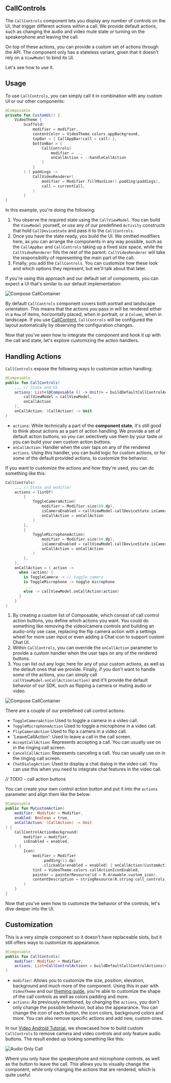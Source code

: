 ## CallControls

The `CallControls` component lets you display any number of controls on the UI, that trigger different actions within a call. We provide default actions, such as changing the audio and video mute state or turning on the speakerphone and leaving the call.

On top of these actions, you can provide a custom set of actions through the API. The component only has a stateless variant, given that it doesn't rely on a `ViewModel` to bind its UI.

Let's see how to use it.

## Usage

To use `CallControls`, you can simply call it in combination with any custom UI or our other components:

```kotlin
@Composable
private fun CustomUi() {
    VideoTheme {
        Scaffold(
            modifier = modifier,
            contentColor = VideoTheme.colors.appBackground,
            topBar = { CallAppBar(call = call) },
            bottomBar = {
                CallControls(
                    modifier = ..,
                    onCallAction = ::handleCallAction
                )
            }
        ) { paddings ->
            CallVideoRenderer(
                modifier = Modifier.fillMaxSize().padding(paddings),
                call = currentCall,
            )
        }
}
```

In this example, you're doing the following:

1. You observe the required state using the `CallViewModel`. You can build the `ViewModel` yourself, or use any of our predefined `Activity` constructs that hold `CallDeviceState` and pass it to the `CallControls`.
2. Once you have the state ready, you build the UI. We omitted modifiers here, as you can arrange the components in any way possible, such as the `CallAppBar` and `CallControls` taking up a fixed size space, while the `CallVideoRenderer` fills the rest of the parent. `CallVideoRenderer` will take the responsibility of representing the main part of the call.
3. Finally, you add the `CallControls`. You can customize how these look and which options they represent, but we'll talk about that later.

If you're using this approach and our default set of components, you can expect a UI that's similar to our default implementation:

![Compose CallContainer](../../assets/compose_call_container.png)

By default `CallControls` component covers both portrait and landscape orientation. This means that the actions you pass in will be rendered either in a `Row` of items, horizontally placed, when in portrait, or a `Column`, when in landscape. If you use [CallContent](03-call-content.mdx), `CallControls` will be configured the layout automatically by observing the configuration changes.

Now that you've seen how to integrate the component and hook it up with the call and state, let's explore customizing the action handlers.

## Handling Actions

`CallControls` expose the following ways to customize action handling:

```kotlin
@Composable
public fun CallControls(
    .., // State and UI
    actions: List<(@Composable () -> Unit)> = buildDefaultCallControlActions(
        callViewModel = callViewModel,
        onCallAction
    ),
    onCallAction: (CallAction) -> Unit
)
```

* `actions`: While technically a part of the **component state**, it's still good to think about actions as a part of action handling. We provide a set of default action buttons, so you can selectively use them by your taste or you can build your own custom action buttons.
* `onCallAction`: Handler when the user taps on any of the rendered `actions`. Using this handler, you can build logic for custom actions, or for some of the default provided actions, to customize the behavior.

If you want to customize the actions and how they're used, you can do something like this:

```kotlin
CallControls(
    .., // State and modifier
    actions = listOf(
        {
            ToggleCameraAction(
                modifier = Modifier.size(60.dp),
                isCameraEnabled = callViewModel.callDeviceState.isCameraEnabled,
                onCallAction = onCallAction
            )
        },
        {
            ToggleMicrophoneAction(
                modifier = Modifier.size(60.dp),
                isCameraEnabled = callViewModel.callDeviceState.isCameraEnabled,
                onCallAction = onCallAction
            )
        },
    ),
    onCallAction = { action ->
      when (action) {
        is ToggleCamera -> // toggle camera
        is ToggleMicrophone -> toggle microphone
         ...
        else -> callViewModel.onCallAction(action)
      }
    }
)
```

1. By creating a custom list of Composable, which consist of call control action buttons, you define which actions you want. You could do something like removing the video/camera controls and building an audio-only use case, replacing the flip camera action with a settings wheel for more user input or even adding a Chat icon to support custom Chat UI.
2. Within `CallControls`, you can override the `onCallAction` parameter to provide a custom handler when the user taps on any of the rendered buttons.
3. You can list out any logic here for any of your custom actions, as well as the default ones that we provide. Finally, if you don't want to handle _some_ of the actions, you can simply call `callViewModel.onCallAction(action)` and it'll provide the default behavior of our SDK, such as flipping a camera or muting audio or video.

![Compose CallContainer](../../assets/compose_call_controls.png)

There are a couple of our predefined call control actions:

- `ToggleCameraAction` Used to toggle a camera in a video call.
- `ToggleMicrophoneAction` Used to toggle a microphone in a video call.
- `FlipCameraAction` Used to flip a camera in a video call.
- 'LeaveCallAction': Used to leave a call in the call screen.
- `AcceptCallAction`: Represents accepting a call. You can usually use on in the ringing call screen.
- `CancelCallAction`: Represents canceling a call. You can usually use on in the ringing call screen.
- `ChatDialogAction`: Used to display a chat dialog in the video call. You can use this when you need to integrate chat features in the video call.

// TODO - call action buttons

You can create your own control action button and put it into the `actions` parameter and align them like the below:

```kotlin
@Composable
public fun MyCustomAction(
    modifier: Modifier = Modifier,
    enabled: Boolean = true,
    onCallAction: (CallAction) -> Unit
) {
    CallControlActionBackground(
        modifier = modifier,
        isEnabled = enabled,
    ) {
        Icon(
            modifier = Modifier
                .padding(13.dp)
                .clickable(enabled = enabled) { onCallAction(CustomAction) },
            tint = VideoTheme.colors.callActionIconEnabled,
            painter = painterResource(id = R.drawable.custom_icon),
            contentDescription = stringResource(R.string.call_controls_custom_action)
        )
    }
}
```

Now that you've seen how to customize the behavior of the controls, let's dive deeper into the UI.

## Customization

This is a very simple component so it doesn't have replaceable slots, but it still offers ways to customize its appearance.

```kotlin
@Composable
public fun CallControls(
    modifier: Modifier = Modifier,
    actions: List<CallControlAction> = buildDefaultCallControlActions(callMediaState = callMediaState),
)
```

* `modifier`: Allows you to customize the size, position, elevation, background and much more of the component. Using this in pair with `VideoTheme` and our [theming guide](../03-video-theme.mdx), you're able to customize the shape of the call controls as well as colors padding and more.
* `actions`: As previously mentioned, by changing the `actions`, you don't only change the possible behavior, but also the appearance. You can change the icon of each button, the icon colors, background colors and more. You can also remove specific actions and add new, custom ones.

In our [Video Android Tutorial](../../02-tutorials/01-video-calling.mdx), we showcased how to build custom `CallControls` to remove camera and video controls and only feature audio buttons. The result ended up looking something like this:

![Audio Only Call](https://user-images.githubusercontent.com/17215808/216340710-e96e311c-1fd1-4564-bbfe-2230ff213fa1.png)

Where you only have the speakerphone and microphone controls, as well as the button to leave the call. This allows you to visually change the component, while only changing the actions that are rendered, which is quite useful.

